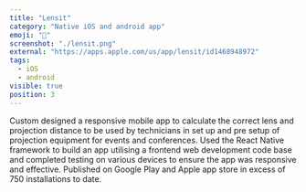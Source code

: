 ```yaml
---
title: "Lensit"
category: "Native iOS and android app"
emoji: "📱"
screenshot: "./lensit.png"
external: "https://apps.apple.com/us/app/lensit/id1468948972"
tags:
  - iOS
  - android
visible: true
position: 3
---
```


Custom designed a responsive mobile app to calculate the correct lens and projection distance to be used by technicians in set up and pre setup of projection equipment for events and conferences.
Used the React Native framework to build an app utilising a frontend web development code base and completed testing on various devices to ensure the app was responsive and effective.
Published on Google Play and Apple app store in excess of 750 installations to date.